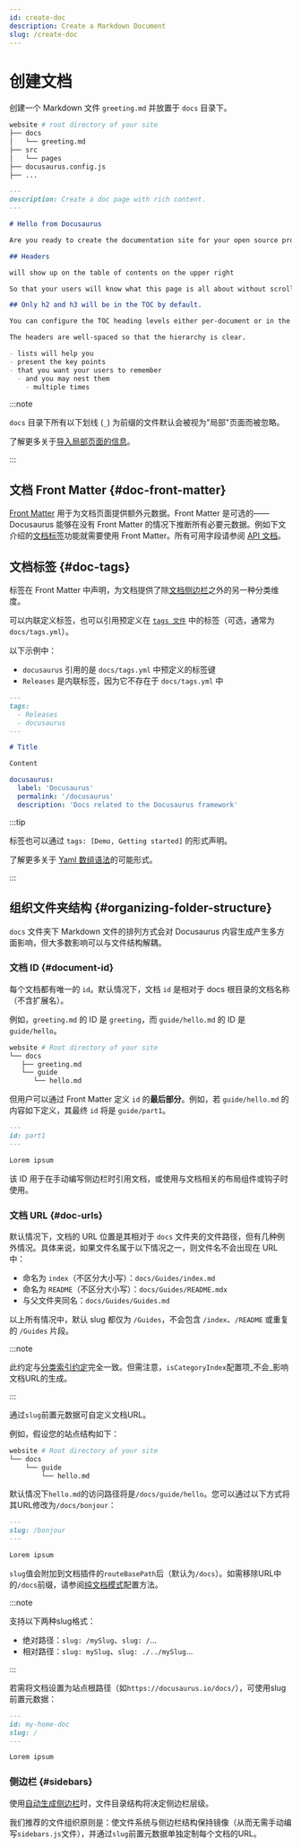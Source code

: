```yaml
---
id: create-doc
description: Create a Markdown Document
slug: /create-doc
---
```


# 创建文档

创建一个 Markdown 文件 `greeting.md` 并放置于 `docs` 目录下。

```bash
website # root directory of your site
├── docs
│   └── greeting.md
├── src
│   └── pages
├── docusaurus.config.js
├── ...
```

```md
---
description: Create a doc page with rich content.
---

# Hello from Docusaurus

Are you ready to create the documentation site for your open source project?

## Headers

will show up on the table of contents on the upper right

So that your users will know what this page is all about without scrolling down or even without reading too much.

## Only h2 and h3 will be in the TOC by default.

You can configure the TOC heading levels either per-document or in the theme configuration.

The headers are well-spaced so that the hierarchy is clear.

- lists will help you
- present the key points
- that you want your users to remember
  - and you may nest them
    - multiple times
```

:::note

`docs` 目录下所有以下划线 (`_`) 为前缀的文件默认会被视为"局部"页面而被忽略。

了解更多关于[导入局部页面的信息](../markdown-features/markdown-features-react.mdx#importing-markdown)。

:::

## 文档 Front Matter {#doc-front-matter}

[Front Matter](../markdown-features/markdown-features-intro.mdx#front-matter) 用于为文档页面提供额外元数据。Front Matter 是可选的——Docusaurus 能够在没有 Front Matter 的情况下推断所有必要元数据。例如下文介绍的[文档标签](#doc-tags)功能就需要使用 Front Matter。所有可用字段请参阅 [API 文档](../../api/plugins/plugin-content-docs.mdx#markdown-front-matter)。

## 文档标签 {#doc-tags}

标签在 Front Matter 中声明，为文档提供了除[文档侧边栏](./sidebar/index.mdx)之外的另一种分类维度。

可以内联定义标签，也可以引用预定义在 [`tags 文件`](../../api/plugins/plugin-content-docs.mdx#tags-file) 中的标签（可选，通常为 `docs/tags.yml`）。

以下示例中：

- `docusaurus` 引用的是 `docs/tags.yml` 中预定义的标签键
- `Releases` 是内联标签，因为它不存在于 `docs/tags.yml` 中

```md title="docs/my-doc.md"
---
tags:
  - Releases
  - docusaurus
---

# Title

Content
```

```yml title="docs/tags.yml"
docusaurus:
  label: 'Docusaurus'
  permalink: '/docusaurus'
  description: 'Docs related to the Docusaurus framework'
```

:::tip

标签也可以通过 `tags: [Demo, Getting started]` 的形式声明。

了解更多关于 [Yaml 数组语法](https://www.w3schools.io/file/yaml-arrays/)的可能形式。

:::

## 组织文件夹结构 {#organizing-folder-structure}

`docs` 文件夹下 Markdown 文件的排列方式会对 Docusaurus 内容生成产生多方面影响，但大多数影响可以与文件结构解耦。

### 文档 ID {#document-id}

每个文档都有唯一的 `id`。默认情况下，文档 `id` 是相对于 docs 根目录的文档名称（不含扩展名）。

例如，`greeting.md` 的 ID 是 `greeting`，而 `guide/hello.md` 的 ID 是 `guide/hello`。

```bash
website # Root directory of your site
└── docs
   ├── greeting.md
   └── guide
      └── hello.md
```

但用户可以通过 Front Matter 定义 `id` 的**最后部分**。例如，若 `guide/hello.md` 的内容如下定义，其最终 `id` 将是 `guide/part1`。

```md
---
id: part1
---

Lorem ipsum
```

该 ID 用于在手动编写侧边栏时引用文档，或使用与文档相关的布局组件或钩子时使用。

### 文档 URL {#doc-urls}

默认情况下，文档的 URL 位置是其相对于 `docs` 文件夹的文件路径，但有几种例外情况。具体来说，如果文件名属于以下情况之一，则文件名不会出现在 URL 中：

- 命名为 `index`（不区分大小写）：`docs/Guides/index.md`
- 命名为 `README`（不区分大小写）：`docs/Guides/README.mdx`
- 与父文件夹同名：`docs/Guides/Guides.md`

以上所有情况中，默认 slug 都仅为 `/Guides`，不会包含 `/index`、`/README` 或重复的 `/Guides` 片段。

:::note

此约定与[分类索引约定](./sidebar/autogenerated.mdx#category-index-convention)完全一致。但需注意，`isCategoryIndex`配置项_不会_影响文档URL的生成。

:::

通过`slug`前置元数据可自定义文档URL。

例如，假设您的站点结构如下：

```bash
website # Root directory of your site
└── docs
    └── guide
        └── hello.md
```

默认情况下`hello.md`的访问路径将是`/docs/guide/hello`。您可以通过以下方式将其URL修改为`/docs/bonjour`：

```md
---
slug: /bonjour
---

Lorem ipsum
```

`slug`值会附加到文档插件的`routeBasePath`后（默认为`/docs`）。如需移除URL中的`/docs`前缀，请参阅[纯文档模式](docs-introduction.mdx#docs-only-mode)配置方法。

:::note

支持以下两种slug格式：

- 绝对路径：`slug: /mySlug`、`slug: /`...
- 相对路径：`slug: mySlug`、`slug: ./../mySlug`...

:::

若需将文档设置为站点根路径（如`https://docusaurus.io/docs/`），可使用slug前置元数据：

```md
---
id: my-home-doc
slug: /
---

Lorem ipsum
```

### 侧边栏 {#sidebars}

使用[自动生成侧边栏](./sidebar/autogenerated.mdx)时，文件目录结构将决定侧边栏层级。

我们推荐的文件组织原则是：使文件系统与侧边栏结构保持镜像（从而无需手动编写`sidebars.js`文件），并通过`slug`前置元数据单独定制每个文档的URL。